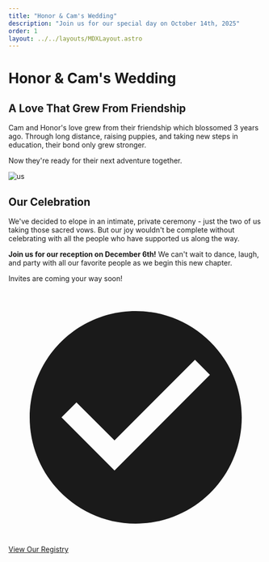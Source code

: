 ```yaml
---
title: "Honor & Cam's Wedding"
description: "Join us for our special day on October 14th, 2025"
order: 1
layout: ../../layouts/MDXLayout.astro
---
```


# Honor & Cam's Wedding

## A Love That Grew From Friendship

Cam and Honor's love grew from their friendship which blossomed 3 years ago. Through long distance, raising puppies, and taking new steps in education, their bond only grew stronger.

Now they're ready for their next adventure together.

![us](/IMG_20240817_095656174.jpg)

## Our Celebration

We've decided to elope in an intimate, private ceremony - just the two of us taking those sacred vows. But our joy wouldn't be complete without celebrating with all the people who have supported us along the way.

**Join us for our reception on December 6th!** We can't wait to dance, laugh, and party with all our favorite people as we begin this new chapter.

Invites are coming your way soon!

<div class="my-8 sm:my-12 text-center">
  <a href="https://www.myregistry.com/wedding-registry/honor-silvius-and-cam-hilliard-olympia-wa/4984570/giftlist" 
     target="_blank" 
     rel="noopener noreferrer"
     class="magnetic-btn inline-block px-6 sm:px-8 md:px-12 py-4 sm:py-5 md:py-6 rounded-full no-underline"
     onmousemove="magneticHover(event, this)"
     onmouseleave="magneticReset(this)">
    <span class="btn-content font-bold text-lg sm:text-xl text-foreground uppercase tracking-wide gap-3">
      <svg class="w-6 h-6" viewBox="0 0 24 24" fill="currentColor">
        <path d="M12 2C6.48 2 2 6.48 2 12s4.48 10 10 10 10-4.48 10-10S17.52 2 12 2zm-2 15l-5-5 1.41-1.41L10 14.17l7.59-7.59L19 8l-9 9z"/>
      </svg>
      <span>View Our Registry</span>
    </span>
  </a>
</div>
